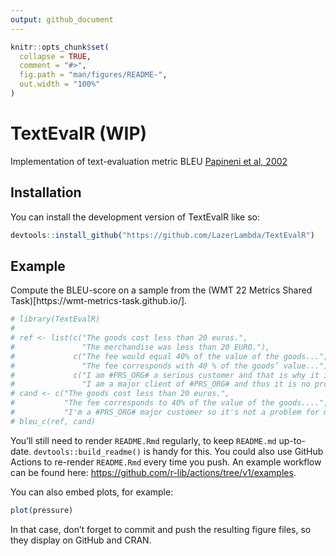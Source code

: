```yaml
---
output: github_document
---
```


<!-- README.md is generated from README.Rmd. Please edit that file -->

```r
knitr::opts_chunk$set(
  collapse = TRUE,
  comment = "#>",
  fig.path = "man/figures/README-",
  out.width = "100%"
)
```

# TextEvalR (WIP)

<!-- badges: start -->
<!-- badges: end -->

Implementation of text-evaluation metric BLEU [Papineni et al, 2002](https://aclanthology.org/P02-1040.pdf)

## Installation

You can install the development version of TextEvalR like so:

``` r
devtools::install_github("https://github.com/LazerLambda/TextEvalR")
```

## Example

Compute the BLEU-score on a sample from the (WMT 22 Metrics Shared Task)[https://wmt-metrics-task.github.io/].

```r
# library(TextEvalR)
# 
# ref <- list(c("The goods cost less than 20 euros.",
#               "The merchandise was less than 20 EURO."),
#             c("The fee would equal 40% of the value of the goods...",
#               "The fee corresponds with 40 % of the goods’ value..."),
#             c("I am #PRS_ORG# a serious customer and that is why it is not a problem for me.",
#               "I am a major client of #PRS_ORG# and thus it is no problem for me."))
# cand <- c("The goods cost less than 20 euros.",
#           "The fee corresponds to 40% of the value of the goods....",
#           "I'm a #PRS_ORG# major customer so it's not a problem for me.")
# bleu_c(ref, cand)
```


You'll still need to render `README.Rmd` regularly, to keep `README.md` up-to-date. `devtools::build_readme()` is handy for this. You could also use GitHub Actions to re-render `README.Rmd` every time you push. An example workflow can be found here: <https://github.com/r-lib/actions/tree/v1/examples>.

You can also embed plots, for example:

```r
plot(pressure)
```

In that case, don't forget to commit and push the resulting figure files, so they display on GitHub and CRAN.
